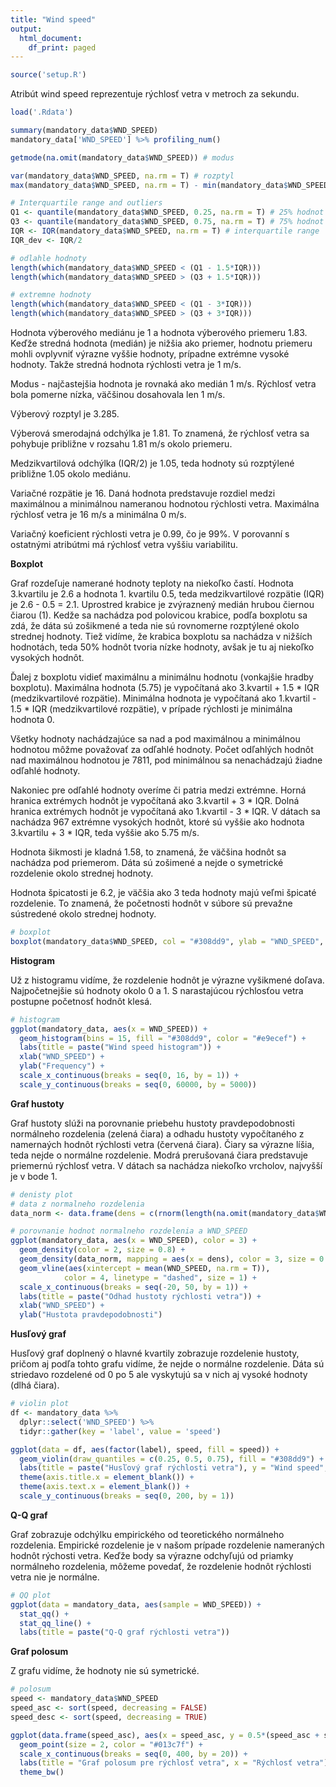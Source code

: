 ```yaml
---
title: "Wind speed"
output:
  html_document:
    df_print: paged
---
```


```r
source('setup.R')
```

Atribút wind speed reprezentuje rýchlosť vetra v metroch za sekundu.

```r
load('.Rdata')

summary(mandatory_data$WND_SPEED)
mandatory_data['WND_SPEED'] %>% profiling_num()

getmode(na.omit(mandatory_data$WND_SPEED)) # modus

var(mandatory_data$WND_SPEED, na.rm = T) # rozptyl
max(mandatory_data$WND_SPEED, na.rm = T) - min(mandatory_data$WND_SPEED, na.rm = T) # variacne rozpatie

# Interquartile range and outliers
Q1 <- quantile(mandatory_data$WND_SPEED, 0.25, na.rm = T) # 25% hodnot je mensich a 75% vacsich
Q3 <- quantile(mandatory_data$WND_SPEED, 0.75, na.rm = T) # 75% hodnot je mensich a 25% vacsich
IQR <- IQR(mandatory_data$WND_SPEED, na.rm = T) # interquartile range
IQR_dev <- IQR/2

# odlahle hodnoty
length(which(mandatory_data$WND_SPEED < (Q1 - 1.5*IQR)))
length(which(mandatory_data$WND_SPEED > (Q3 + 1.5*IQR)))

# extremne hodnoty
length(which(mandatory_data$WND_SPEED < (Q1 - 3*IQR)))
length(which(mandatory_data$WND_SPEED > (Q3 + 3*IQR)))

```

Hodnota výberového mediánu je 1 a hodnota výberového priemeru 1.83. Keďže stredná hodnota (medián) je nižšia ako priemer, hodnotu priemeru mohli ovplyvniť výrazne vyššie hodnoty, prípadne extrémne vysoké hodnoty. Takže stredná hodnota rýchlosti vetra je 1 m/s.

Modus - najčastejšia hodnota je rovnaká ako medián 1 m/s. Rýchlosť vetra bola pomerne nízka, väčšinou dosahovala len 1 m/s.
 
Výberový rozptyl je 3.285.

Výberová smerodajná odchýlka je 1.81. To znamená, že rýchlosť vetra sa pohybuje približne v rozsahu 1.81 m/s okolo priemeru. 

Medzikvartilová odchýlka (IQR/2) je 1.05, teda hodnoty sú rozptýlené približne 1.05 okolo mediánu.

Variačné rozpätie je 16. Daná hodnota predstavuje rozdiel medzi maximálnou a minimálnou nameranou hodnotou rýchlosti vetra. Maximálna rýchlosť vetra je 16 m/s a minimálna 0 m/s. 

Variačný koeficient rýchlosti vetra je 0.99, čo je 99%. V porovanní s ostatnými atribútmi má rýchlosť vetra vyššiu variabilitu.


**Boxplot**

Graf rozdeľuje namerané hodnoty teploty na niekoľko častí. Hodnota 3.kvartilu je 2.6 a hodnota 1. kvartilu 0.5, teda medzikvartilové rozpätie (IQR) je 2.6 - 0.5 = 2.1. Uprostred krabice je zvýraznený medián hrubou čiernou čiarou (1). Kedže sa nachádza pod polovicou krabice, podľa boxplotu sa zdá, že dáta sú zošikmené a teda nie sú rovnomerne rozptýlené okolo strednej hodnoty. Tiež vidíme, že krabica boxplotu sa nachádza v nižších hodnotách, teda 50% hodnôt tvoria nízke hodnoty, avšak je tu aj niekoľko vysokých hodnôt.

Ďalej z boxplotu vidieť maximálnu a minimálnu hodnotu (vonkajšie hradby boxplotu).
Maximálna hodnota (5.75) je vypočítaná ako 3.kvartil + 1.5 * IQR (medzikvartilové rozpätie).
Minimálna hodnota je vypočítaná ako 1.kvartil - 1.5 * IQR (medzikvartilové rozpätie), v prípade rýchlosti je minimálna hodnota 0.

Všetky hodnoty nachádzajúce sa nad a pod maximálnou a minimálnou hodnotou môžme považovať za odľahlé hodnoty. Počet odľahlých hodnôt nad maximálnou hodnotou je 7811, pod minimálnou sa nenachádzajú žiadne odľahlé hodnoty. 

Nakoniec pre odľahlé hodnoty overíme či patria medzi extrémne.
Horná hranica extrémych hodnôt je vypočítaná ako 3.kvartil + 3 * IQR.
Dolná hranica extrémych hodnôt je vypočítaná ako 1.kvartil - 3 * IQR.
V dátach sa nachádza 967 extrémne vysokých hodnôt, ktoré sú vyššie ako hodnota 3.kvartilu + 3 * IQR, teda vyššie ako 5.75 m/s.


Hodnota šikmosti je kladná 1.58, to znamená, že väčšina hodnôt sa nachádza pod priemerom. Dáta sú zošimené a nejde o symetrické rozdelenie okolo strednej hodnoty. 

Hodnota špicatosti je 6.2, je väčšia ako 3 teda hodnoty majú veľmi špicaté rozdelenie. To znamená, že početnosti hodnôt v súbore sú prevažne sústredené okolo strednej hodnoty.

```r

# boxplot
boxplot(mandatory_data$WND_SPEED, col = "#308dd9", ylab = "WND_SPEED", main = "Wind speed boxplot")

```

**Histogram**

Už z histogramu vidíme, že rozdelenie hodnôt je výrazne vyšikmené doľava. Najpočetnejšie sú hodnoty okolo 0 a 1. S narastajúcou rýchlosťou vetra postupne početnosť hodnôt klesá.

```r

# histogram
ggplot(mandatory_data, aes(x = WND_SPEED)) + 
  geom_histogram(bins = 15, fill = "#308dd9", color = "#e9ecef") +
  labs(title = paste("Wind speed histogram")) +
  xlab("WND_SPEED") +
  ylab("Frequency") +
  scale_x_continuous(breaks = seq(0, 16, by = 1)) +
  scale_y_continuous(breaks = seq(0, 60000, by = 5000))

```


**Graf hustoty**

Graf hustoty slúži na porovnanie priebehu hustoty pravdepodobnosti normálneho rozdelenia (zelená čiara) a odhadu hustoty vypočítaného z namernaých hodnôt rýchlosti vetra (červená čiara). Čiary sa výrazne líšia, teda nejde o normálne rozdelenie. Modrá prerušovaná čiara predstavuje priemernú rýchlosť vetra. V dátach sa nachádza niekoľko vrcholov, najvyšší je v bode 1. 

```r

# denisty plot 
# data z normalneho rozdelenia
data_norm <- data.frame(dens = c(rnorm(length(na.omit(mandatory_data$WND_SPEED)), mean(mandatory_data$WND_SPEED, na.rm = T), sd(mandatory_data$WND_SPEED, na.rm = T))))

# porovnanie hodnot normalneho rozdelenia a WND_SPEED
ggplot(mandatory_data, aes(x = WND_SPEED), color = 3) + 
  geom_density(color = 2, size = 0.8) +
  geom_density(data_norm, mapping = aes(x = dens), color = 3, size = 0.8) +
  geom_vline(aes(xintercept = mean(WND_SPEED, na.rm = T)),
            color = 4, linetype = "dashed", size = 1) +
  scale_x_continuous(breaks = seq(-20, 50, by = 1)) +
  labs(title = paste("Odhad hustoty rýchlosti vetra")) +
  xlab("WND_SPEED") +
  ylab("Hustota pravdepodobnosti")

```

**Husľový graf**

Husľový graf doplnený o hlavné kvartily zobrazuje rozdelenie hustoty, pričom aj podľa tohto grafu vidíme, že nejde o normálne rozdelenie. Dáta sú striedavo rozdelené od 0 po 5 ale vyskytujú sa v nich aj vysoké hodnoty (dlhá čiara).

```r

# violin plot
df <- mandatory_data %>%
  dplyr::select('WND_SPEED') %>%
  tidyr::gather(key = 'label', value = 'speed')

ggplot(data = df, aes(factor(label), speed, fill = speed)) +
  geom_violin(draw_quantiles = c(0.25, 0.5, 0.75), fill = "#308dd9") +
  labs(title = paste("Husľový graf rýchlosti vetra"), y = "Wind speed", fill = "speed") +
  theme(axis.title.x = element_blank()) +
  theme(axis.text.x = element_blank()) +
  scale_y_continuous(breaks = seq(0, 200, by = 1)) 

```

**Q-Q graf**

Graf zobrazuje odchýlku empirického od teoretického normálneho rozdelenia. Empirické rozdelenie je v našom prípade rozdelenie nameraných hodnôt rýchosti vetra. Keďže body sa výrazne odchyľujú od priamky normálneho rozdelenia, môžeme povedať, že rozdelenie hodnôt rýchlosti vetra nie je normálne.

```r

# QQ plot
ggplot(data = mandatory_data, aes(sample = WND_SPEED)) +
  stat_qq() + 
  stat_qq_line() +
  labs(title = paste("Q-Q graf rýchlosti vetra"))

```

**Graf polosum**

Z grafu vidíme, že hodnoty nie sú symetrické.

```r

# polosum
speed <- mandatory_data$WND_SPEED
speed_asc <- sort(speed, decreasing = FALSE)
speed_desc <- sort(speed, decreasing = TRUE)

ggplot(data.frame(speed_asc), aes(x = speed_asc, y = 0.5*(speed_asc + speed_desc))) + 
  geom_point(size = 2, color = "#013c7f") +
  scale_x_continuous(breaks = seq(0, 400, by = 20)) +
  labs(title = "Graf polosum pre rýchlosť vetra", x = "Rýchlosť vetra") +
  theme_bw()

```
